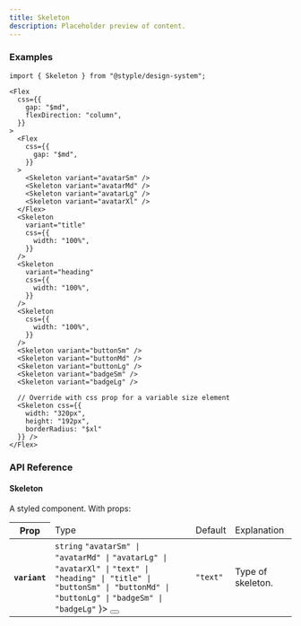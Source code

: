 ```yaml
---
title: Skeleton
description: Placeholder preview of content.
---
```


### Examples

<Preview>
  <Flex
    css={{
      gap: "$md",
      flexDirection: "column",
    }}
  >
    <Flex
      css={{
        gap: "$md",
      }}
    >
      <Skeleton variant="avatarSm" />
      <Skeleton variant="avatarMd" />
      <Skeleton variant="avatarLg" />
      <Skeleton variant="avatarXl" />
    </Flex>
    <Skeleton
      variant="title"
      css={{
        width: "100%",
      }}
    />
    <Skeleton
      variant="heading"
      css={{
        width: "100%",
      }}
    />
    <Skeleton
      css={{
        width: "100%",
      }}
    />
    <Skeleton variant="buttonSm" />
    <Skeleton variant="buttonMd" />
    <Skeleton variant="buttonLg" />
    <Skeleton variant="badgeSm" />
    <Skeleton variant="badgeLg" />
    <Skeleton css={{
      width: "320px",
      height: "192px",
      borderRadius: "$xl"
    }} />
  </Flex>
</Preview>

```tsx outline=true
import { Skeleton } from "@styple/design-system";

<Flex
  css={{
    gap: "$md",
    flexDirection: "column",
  }}
>
  <Flex
    css={{
      gap: "$md",
    }}
  >
    <Skeleton variant="avatarSm" />
    <Skeleton variant="avatarMd" />
    <Skeleton variant="avatarLg" />
    <Skeleton variant="avatarXl" />
  </Flex>
  <Skeleton
    variant="title"
    css={{
      width: "100%",
    }}
  />
  <Skeleton
    variant="heading"
    css={{
      width: "100%",
    }}
  />
  <Skeleton
    css={{
      width: "100%",
    }}
  />
  <Skeleton variant="buttonSm" />
  <Skeleton variant="buttonMd" />
  <Skeleton variant="buttonLg" />
  <Skeleton variant="badgeSm" />
  <Skeleton variant="badgeLg" />

  // Override with css prop for a variable size element 
  <Skeleton css={{
    width: "320px",
    height: "192px",
    borderRadius: "$xl"
  }} />
</Flex>
```

### API Reference

#### Skeleton

A styled component. With props:

<Table>
  <Thead>
    <Tr>
      <Th>Prop</Th>
      <Td>Type</Td>
      <Td>Default</Td>
      <Td>Explanation</Td>
    </Tr>
  </Thead>
  <Tbody>
    <Tr>
      <Th>
        <Code>variant</Code>
      </Th>
      <Td>
        <Code color="normal">string</Code>
        <Popover content={
          <Flex css={{
            flexDirection: "column"
          }}>
            <Code color="normal">"avatarSm" | "avatarMd" |</Code>
            <Code color="normal">"avatarLg" | "avatarXl" |</Code>
            <Code color="normal">"text" | "heading" | "title" |</Code>
            <Code color="normal">"buttonSm" | "buttonMd" | "buttonLg" |</Code>
            <Code color="normal">"badgeSm" | "badgeLg"</Code>
          </Flex>
        }>
          <Button highlight size="circle" aria-label="Expanded prop type toggle" css={{
            size: "24px",
            p: 0,
            ml: "$xs",
            lineHeight: 0
          }}><Info size={16} style={{ verticalAlign: "middle" }} /></Button>
        </Popover>
      </Td>
      <Td><Code color="normal">"text"</Code></Td>
      <Td><Text>Type of skeleton.</Text></Td>
    </Tr>
  </Tbody>
</Table>